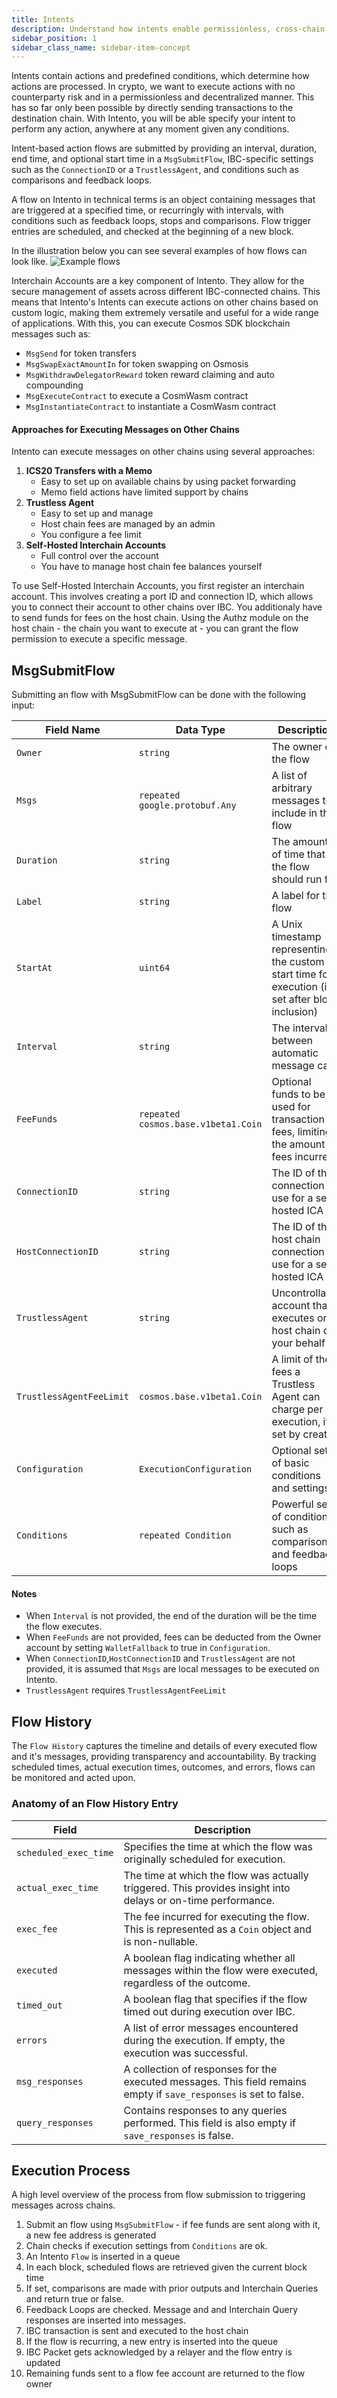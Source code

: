 ```yaml
---
title: Intents
description: Understand how intents enable permissionless, cross-chain actions with predefined conditions
sidebar_position: 1
sidebar_class_name: sidebar-item-concept
---
```


Intents contain actions and predefined conditions, which determine how actions are processed. In crypto, we want to execute actions with no counterparty risk and in a permissionless and decentralized manner. This has so far only been possible by directly sending transactions to the destination chain. With Intento, you will be able specify your intent to perform any action, anywhere at any moment given any conditions.

Intent-based action flows are submitted by providing an interval, duration, end time, and optional start time in a `MsgSubmitFlow`, IBC-specific settings such as the `ConnectionID` or a `TrustlessAgent`, and conditions such as comparisons and feedback loops.

A flow on Intento in technical terms is an object containing messages that are triggered at a specified time, or recurringly with intervals, with conditions such as feedback loops, stops and comparisons. Flow trigger entries are scheduled, and checked at the beginning of a new block.

In the illustration below you can see several examples of how flows can look like.
![Example flows](@site/docs/images/example_flows.png)

Interchain Accounts are a key component of Intento. They allow for the secure management of assets across different IBC-connected chains. This means that Intento's Intents can execute actions on other chains based on custom logic, making them extremely versatile and useful for a wide range of applications. With this, you can execute Cosmos SDK blockchain messages such as:

- `MsgSend` for token transfers
- `MsgSwapExactAmountIn` for token swapping on Osmosis
- `MsgWithdrawDelegatorReward` token reward claiming and auto compounding
- `MsgExecuteContract` to execute a CosmWasm contract
- `MsgInstantiateContract` to instantiate a CosmWasm contract

#### Approaches for Executing Messages on Other Chains

Intento can execute messages on other chains using several approaches:

1. **ICS20 Transfers with a Memo**
   - Easy to set up on available chains by using packet forwarding
   - Memo field actions have limited support by chains
2. **Trustless Agent**
   - Easy to set up and manage
   - Host chain fees are managed by an admin
   - You configure a fee limit
3. **Self-Hosted Interchain Accounts**
   - Full control over the account
   - You have to manage host chain fee balances yourself

To use Self-Hosted Interchain Accounts, you first register an interchain account. This involves creating a port ID and connection ID, which allows you to connect their account to other chains over IBC. You additionaly have to send funds for fees on the host chain. Using the Authz module on the host chain - the chain you want to execute at - you can grant the flow permission to execute a specific message.

## MsgSubmitFlow

Submitting an flow with MsgSubmitFlow can be done with the following input:

| Field Name               | Data Type                           | Description                                                                                      | optional |
| ------------------------ | ----------------------------------- | ------------------------------------------------------------------------------------------------ | -------- |
| `Owner`                  | `string`                            | The owner of the flow                                                                            |          |
| `Msgs`                   | `repeated google.protobuf.Any`      | A list of arbitrary messages to include in the flow                                              |          |
| `Duration`               | `string`                            | The amount of time that the flow should run for                                                  |          |
| `Label`                  | `string`                            | A label for the flow                                                                             | ✔️       |
| `StartAt`                | `uint64`                            | A Unix timestamp representing the custom start time for execution (if set after block inclusion) | ✔️       |
| `Interval`               | `string`                            | The interval between automatic message calls                                                     | ✔️       |
| `FeeFunds`               | `repeated cosmos.base.v1beta1.Coin` | Optional funds to be used for transaction fees, limiting the amount of fees incurred             | ✔️       |
| `ConnectionID`           | `string`                            | The ID of the connection to use for a self-hosted ICA                                            | ✔️       |
| `HostConnectionID`       | `string`                            | The ID of the host chain connection to use for a self-hosted ICA                                 | ✔️       |
| `TrustlessAgent`         | `string`                            | Uncontrollable account that executes on a host chain on your behalf                              | ✔️       |
| `TrustlessAgentFeeLimit` | `cosmos.base.v1beta1.Coin`          | A limit of the fees a Trustless Agent can charge per execution, if set by creator                | ✔️       |
| `Configuration`          | `ExecutionConfiguration`            | Optional set of basic conditions and settings                                                    | ✔️       |
| `Conditions`             | `repeated Condition`                | Powerful set of conditions such as comparisons and feedback loops                                | ✔️       |

#### Notes

- When `Interval` is not provided, the end of the duration will be the time the flow executes.
- When `FeeFunds` are not provided, fees can be deducted from the Owner account by setting `WalletFallback` to true in `Configuration`.
- When `ConnectionID`,`HostConnectionID` and `TrustlessAgent` are not provided, it is assumed that `Msgs` are local messages to be executed on Intento.
- `TrustlessAgent` requires `TrustlessAgentFeeLimit`

## Flow History

The `Flow History` captures the timeline and details of every executed flow and it's messages, providing transparency and accountability. By tracking scheduled times, actual execution times, outcomes, and errors, flows can be monitored and acted upon.

### Anatomy of an Flow History Entry

| **Field**             | **Description**                                                                                                    |
| --------------------- | ------------------------------------------------------------------------------------------------------------------ |
| `scheduled_exec_time` | Specifies the time at which the flow was originally scheduled for execution.                                       |
| `actual_exec_time`    | The time at which the flow was actually triggered. This provides insight into delays or on-time performance.       |
| `exec_fee`            | The fee incurred for executing the flow. This is represented as a `Coin` object and is non-nullable.               |
| `executed`            | A boolean flag indicating whether all messages within the flow were executed, regardless of the outcome.           |
| `timed_out`           | A boolean flag that specifies if the flow timed out during execution over IBC.                                     |
| `errors`              | A list of error messages encountered during the execution. If empty, the execution was successful.                 |
| `msg_responses`       | A collection of responses for the executed messages. This field remains empty if `save_responses` is set to false. |
| `query_responses`     | Contains responses to any queries performed. This field is also empty if `save_responses` is false.                |

## Execution Process

A high level overview of the process from flow submission to triggering messages across chains.

1. Submit an flow using `MsgSubmitFlow` - if fee funds are sent along with it, a new fee address is generated
2. Chain checks if execution settings from `Conditions` are ok.
3. An Intento `Flow` is inserted in a queue
4. In each block, scheduled flows are retrieved given the current block time
5. If set, comparisons are made with prior outputs and Interchain Queries and return true or false.
6. Feedback Loops are checked. Message and and Interchain Query responses are inserted into messages.
7. IBC transaction is sent and executed to the host chain
8. If the flow is recurring, a new entry is inserted into the queue
9. IBC Packet gets acknowledged by a relayer and the flow entry is updated
10. Remaining funds sent to a flow fee account are returned to the flow owner

<!-- _Continue reading on on how intent engine works in the [engine](@site/docs/engine/index.md) section of our documetation._ -->

<!-- ## Considerations

Intento's Intents are a powerful tool for automating actions over IBC. However, there are some limitations that should be taken into consideration when designing applications or protocols.

Ordered IBC channels are a necessary requirement for Interchain Automation with Interchain Accounts. This means that Intento's Intents can only be executed when the previous execution did not time out. Channels close when a chain is available but a packet times out. IBC Packets may time out, which can lead to failed actions. This can happen due to network congestion or other reasons, and can lead to a loss of funds or other negative consequences. To reduce the risk of this happening, Intento's Intents by default have a timeout equal to the interval, so that the impact is minimal.

Flows depend on the availability of relayers. If relayers are not actively relaying IBC transactions, Intento's Intents may fail or take longer to execute. It is important to keep this in mind when using Intento's Intents, and to ensure that there are active relayers available for reliable execution. -->
